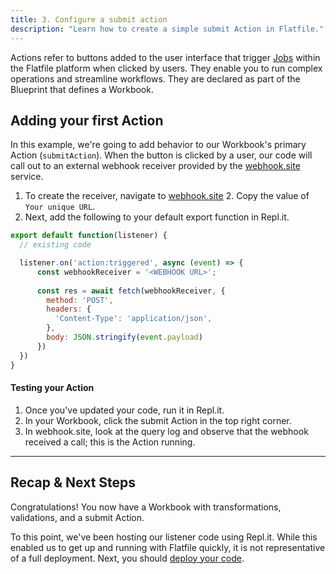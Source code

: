 ```yaml
---
title: 3. Configure a submit action
description: "Learn how to create a simple submit Action in Flatfile."
---
```


Actions refer to buttons added to the user interface that trigger <Tooltip tip="Large asynchronous work...">[Jobs](../concepts/jobs)</Tooltip> within the Flatfile platform when clicked by users. They enable you to run complex operations and streamline workflows. They are declared as part of the Blueprint that defines a Workbook.

## Adding your first Action

In this example, we're going to add behavior to our Workbook's primary Action (`submitAction`). When the button is clicked by a user, our code will call out to an external webhook receiver provided by the [webhook.site](https://webhook.site) service.

1. To create the receiver, navigate to [webhook.site](https://webhook.site) 2. Copy the value of `Your unique URL`.
3. Next, add the following to your default export function in Repl.it.

```js index.js
export default function(listener) {
  // existing code

  listener.on('action:triggered', async (event) => {
      const webhookReceiver = '<WEBHOOK URL>';  
      
      const res = await fetch(webhookReceiver, {
        method: 'POST',
        headers: {
          'Content-Type': 'application/json',
        },
        body: JSON.stringify(event.payload)
      })
  })
}
```

#### Testing your Action

1. Once you've updated your code, run it in Repl.it.
2. In your Workbook, click the submit Action in the top right corner.
3. In webhook.site, look at the query log and observe that the webhook received a call; this is the Action running.


---

## Recap & Next Steps
Congratulations! You now have a Workbook with transformations, validations, and a submit Action.

To this point, we've been hosting our listener code using Repl.it. While this enabled us to get up and running with Flatfile quickly, it is not representative of a full deployment. Next, you should [deploy your code](../developer-tools/deploying).
